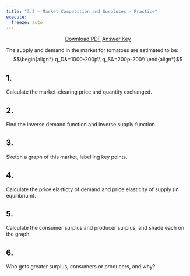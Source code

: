 ```yaml
---
title: "3.2 — Market Competition and Surpluses — Practice"
execute:
  freeze: auto
---
```


<p style="text-align:center"><a target="_blank" href="/files/practice/3.2-practice-pdf.pdf"><span class="btn btn-primary btn-lg"><i class="fas fa-file-pdf"></i> Download PDF</a></span> <a target="_blank" href="/files/practice/3.2-practice-answers.html"><span class="btn btn-primary btn-lg"><i class="far fa-life-ring"></i> Answer Key</a></span></p>

The supply and demand in the market for tomatoes are estimated to be:
$$\begin{align*}
q_D&=1000-200p\\
q_S&=200p-200\\ \end{align*}$$

## 1. 
Calculate the market-clearing price and quantity exchanged.

## 2.
Find the inverse demand function and inverse supply function.

## 3.
Sketch a graph of this market, labelling key points.

## 4.
Calculate the price elasticty of demand and price elasticity of supply (in equilibrium).

## 5.
Calculate the consumer surplus and producer surplus, and shade each on the graph.

## 6.
Who gets greater surplus, consumers or producers, and why?